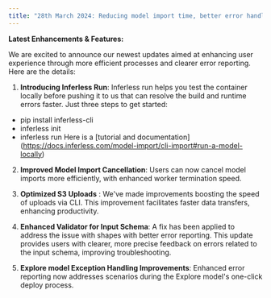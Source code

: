 ```yaml
---
title: "28th March 2024: Reducing model import time, better error handling"
---
```


**Latest Enhancements & Features:**

We are excited to announce our newest updates aimed at enhancing user experience through more efficient processes and clearer error reporting. Here are the details:

1. **Introducing Inferless Run**: Inferless run helps you test the container locally before pushing it to us that can resolve the build and runtime errors faster. Just three steps to get started:
- pip install inferless-cli
- inferless init
- inferless run
Here is a [tutorial and documentation] (https://docs.inferless.com/model-import/cli-import#run-a-model-locally)

2. **Improved Model Import Cancellation**: Users can now cancel model imports more efficiently, with enhanced worker termination speed.
 
3. **Optimized S3 Uploads** : We've made improvements boosting the speed of uploads via CLI. This improvement facilitates faster data transfers, enhancing productivity.

4. **Enhanced Validator for Input Schema**: A fix has been applied to address the issue with shapes with better error reporting. This update provides users with clearer, more precise feedback on errors related to the input schema, improving troubleshooting.


5. **Explore model Exception Handling Improvements**: Enhanced error reporting now addresses scenarios during the Explore model's one-click deploy process.
